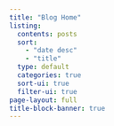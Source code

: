 ```yaml
---
title: "Blog Home"
listing:
  contents: posts
  sort:
    - "date desc"
    - "title"
  type: default
  categories: true
  sort-ui: true
  filter-ui: true
page-layout: full
title-block-banner: true
---
```



